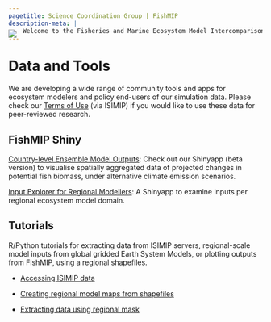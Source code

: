 ```yaml
---
pagetitle: Science Coordination Group | FishMIP
description-meta: |
    Welcome to the Fisheries and Marine Ecosystem Model Intercomparison Project.
---
```


::: {.column-screen style="margin-top: -2.8em;"}
![](../images/shutterstock_169126697 (4).jpeg){.banner fig-align="center"}
:::

# Data and Tools

We are developing a wide range of community tools and apps for ecosystem modelers and policy end-users of our simulation data.
Please check our [Terms of Use](https://www.isimip.org/gettingstarted/terms-of-use/){target="_blank"} (via ISIMIP) if you would like to use these data for peer-reviewed research.

## FishMIP Shiny

[Country-level Ensemble Model Outputs](https://rstudio.global-ecosystem-model.cloud.edu.au/shiny/FAO_report_shiny/){target="_blank"}:
Check out our Shinyapp (beta version) to visualise spatially aggregated data of projected changes in potential fish biomass, under alternative climate emission scenarios.

[Input Explorer for Regional Modellers](https://rstudio.global-ecosystem-model.cloud.edu.au/shiny/FishMIP_Input_Explorer/){target="_blank"}:
A Shinyapp to examine inputs per regional ecosystem model domain.

## Tutorials

R/Python tutorials for extracting data from ISIMIP servers, regional-scale model inputs from global gridded Earth System Models, or plotting outputs from FishMIP, using a regional shapefiles.

-   [Accessing ISIMIP data](https://github.com/Fish-MIP/FishMIP_NOAA_workshop/blob/main/scripts/Accessing_climate_data_ISIMIP.md){target="_blank"}

-   [Creating regional model maps from shapefiles](https://github.com/Fish-MIP/FishMIP_regions){target="_blank"}

-   [Extracting data using regional mask](https://github.com/Fish-MIP/FishMIP_extracting-data/blob/main/Scripts/Extracting_FishMIP_data.md){target="_blank"}
